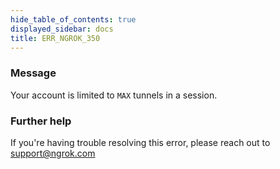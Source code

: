 ```yaml
---
hide_table_of_contents: true
displayed_sidebar: docs
title: ERR_NGROK_350
---
```




### Message

Your account is limited to `MAX` tunnels in a session.

<ErrorDetails error="err_ngrok_350" />

### Further help

If you're having trouble resolving this error, please reach out to [support@ngrok.com](mailto:support@ngrok.com?subject=Help%20with%20ERR_NGROK_350)
